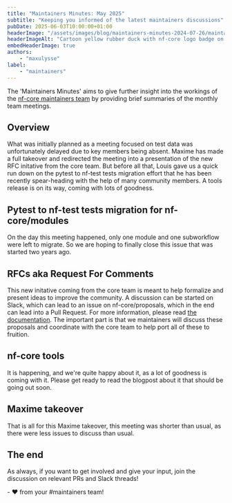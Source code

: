 ```yaml
---
title: "Maintainers Minutes: May 2025"
subtitle: "Keeping you informed of the latest maintainers discussions"
pubDate: 2025-06-03T10:00:00+01:00
headerImage: "/assets/images/blog/maintainers-minutes-2024-07-26/maintainers-wide.png"
headerImageAlt: "Cartoon yellow rubber duck with nf-core logo badge on its body with the nf-core logo."
embedHeaderImage: true
authors:
    - "maxulysse"
label:
    - "maintainers"
---
```



The 'Maintainers Minutes' aims to give further insight into the workings of the [nf-core maintainers team](/governance#maintainers)
by providing brief summaries of the monthly team meetings.

## Overview

What was initially planned as a meeting focused on test data was unfortunately delayed due to key members being absent.
Maxime has made a full takeover and redirected the meeting into a presentation of the new RFC initative from the core team.
But before all that, Louis gave us a quick run down on the pytest to nf-test tests migration effort that he has been recently spear-heading with the help of many community members.
A tools release is on its way, coming with lots of goodness.

## Pytest to nf-test tests migration for nf-core/modules

On the day this meeting happened, only one module and one subworkflow were left to migrate.
So we are hoping to finally close this issue that was started two years ago.

## RFCs aka Request For Comments

This new initative coming from the core team is meant to help formalize and present ideas to improve the community.
A discussion can be started on Slack, which can lead to an issue on nf-core/proposals, which in the end can lead into a Pull Request.
For more information, please read [the documentation](https://nf-co.re/docs/contributing/project_proposals).
The important part is that we maintainers will discuss these proposals and coordinate with the core team to help port all of these to fruition.

## nf-core tools

It is happening, and we're quite happy about it, as a lot of goodness is coming with it.
Please get ready to read the blogpost about it that should be going out soon.

## Maxime takeover

That is all for this Maxime takeover, this meeting was shorter than usual, as there were less issues to discuss than usual.

## The end

As always, if you want to get involved and give your input, join the discussion on relevant PRs and Slack threads!

\- :heart: from your #maintainers team!
